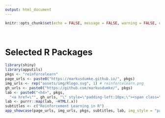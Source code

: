 ```yaml
---
output: html_document
---
```


```r
knitr::opts_chunk$set(echo = FALSE, message = FALSE, warning = FALSE, error = FALSE, tidy = TRUE)
```

<br>

# Selected R Packages

```r
library(shiny)
library(apputils)
pkgs <- "reinforcelearn"
page_urls <- paste0("https://markusdumke.github.io/", pkgs)
img_urls <- rep("assets/img/Rlogo.svg", 1) # reinforcelearn.png
gh_urls <- paste0("https://github.com/markusdumke/", pkgs)
lab <- paste0("<h4>", pkgs,
  "<a href=\"", gh_urls, "\" style=\"padding-left:10px;\"><span class=\"fa fa-github fa-lg\"></span></a></h4>")
lab <- purrr::map(lab, ~HTML(.x))
subtitles <- c("Reinforcement Learning in R")
app_showcase(page_urls, img_urls, pkgs, subtitles, lab, img_style = "padding:10px;", new_window = FALSE)
```
